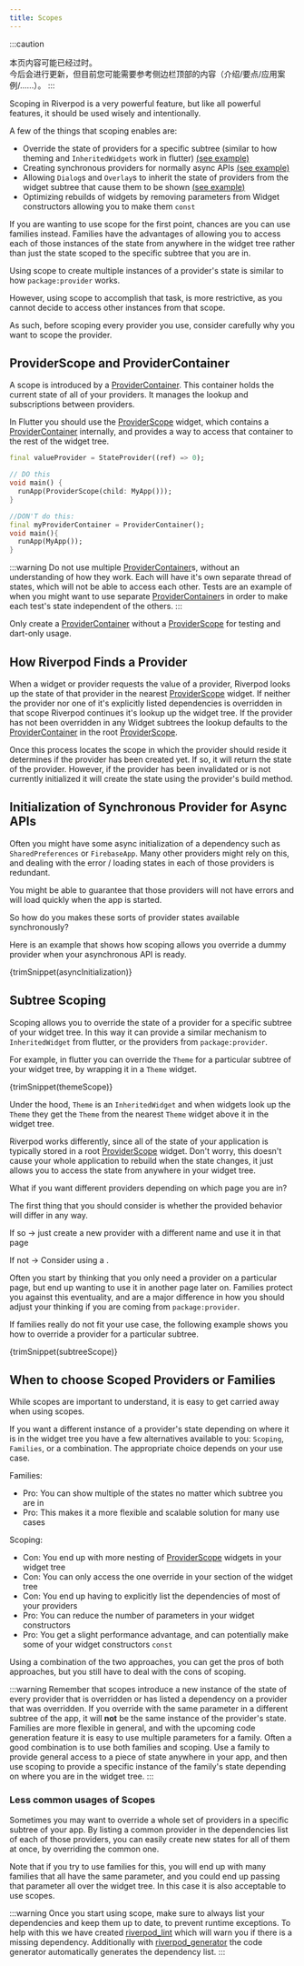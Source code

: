 ```yaml
---
title: Scopes
---
```



:::caution
<!---
The content of this page may be outdated.  
It will be updated in the future, but for now you may want to refer to the content
in the top of the sidebar instead (introduction/essentials/case-studies/...)
-->
本页内容可能已经过时。  
今后会进行更新，但目前您可能需要参考侧边栏顶部的内容（介绍/要点/应用案例/......）。
:::

Scoping in Riverpod is a very powerful feature, but like all powerful features, it should be used wisely and intentionally.

A few of the things that scoping enables are:

- Override the state of providers for a specific subtree (similar to how theming and `InheritedWidgets` work in flutter) [(see example)](#subtree-scope)
- Creating synchronous providers for normally async APIs [(see example)](#initialization-of-synchronous-provider-for-async-apis)
- Allowing `Dialog`s and `Overlay`s to inherit the state of providers from the widget subtree that cause them to be shown [(see example)](#showing-dialogs)
- Optimizing rebuilds of widgets by removing parameters from Widget constructors allowing you to make them `const`

If you are wanting to use scope for the first point, chances are you can use families instead.
Families have the advantages of allowing you to access each of those instances of the state from anywhere in the widget tree rather than just the state scoped to the specific subtree that you are in.

Using scope to create multiple instances of a provider's state is similar to how `package:provider` works.

However, using scope to accomplish that task, is more restrictive, as you cannot decide to access other instances from that scope.

As such, before scoping every provider you use, consider carefully why you want to scope the provider.

## ProviderScope and ProviderContainer

A scope is introduced by a [ProviderContainer]. This container holds the current state of all of your providers.
It manages the lookup and subscriptions between providers.

In Flutter you should use the [ProviderScope] widget, which contains a [ProviderContainer]
internally, and provides a way to access that container to the rest of the widget tree.

```dart
final valueProvider = StateProvider((ref) => 0);

// DO this
void main() {
  runApp(ProviderScope(child: MyApp()));
}

//DON'T do this:
final myProviderContainer = ProviderContainer();
void main(){
  runApp(MyApp());
}
```

:::warning
Do not use multiple [ProviderContainer]s, without an understanding of how they work.
Each will have it's own separate thread of states, which will not be able to access each other.
Tests are an example of when you might want to use separate [ProviderContainer]s
in order to make each test's state independent of the others.
:::

Only create a [ProviderContainer] without a [ProviderScope] for testing and dart-only usage.

## How Riverpod Finds a Provider

When a widget or provider requests the value of a provider, Riverpod looks up the state of that provider in the nearest
[ProviderScope] widget. If neither the provider nor one of it's explicitly listed dependencies is overridden in that scope Riverpod continues it's lookup up the widget tree.
If the provider has not been overridden in any Widget subtrees the lookup defaults to the [ProviderContainer] in the root [ProviderScope].

Once this process locates the scope in which the provider should reside it determines if the provider has been created yet.
If so, it will return the state of the provider.
However, if the provider has been invalidated or is not currently initialized it will create the state using the provider's build method.

## Initialization of Synchronous Provider for Async APIs

Often you might have some async initialization of a dependency such as `SharedPreferences` or `FirebaseApp`.
Many other providers might rely on this, and dealing with the error / loading states in each of those providers is redundant.

You might be able to guarantee that those providers will not have errors and will load quickly when the app is started.

So how do you makes these sorts of provider states available synchronously?

Here is an example that shows how scoping allows you override a dummy provider when your asynchronous API is ready.

<CodeBlock>{trimSnippet(asyncInitialization)}</CodeBlock>

## Subtree Scoping

Scoping allows you to override the state of a provider for a specific subtree of your widget tree.
In this way it can provide a similar mechanism to `InheritedWidget` from flutter, or the providers from `package:provider`.

For example, in flutter you can override the `Theme` for a particular subtree of your widget tree, by wrapping it in a `Theme` widget.

<CodeBlock>{trimSnippet(themeScope)}</CodeBlock>

Under the hood, `Theme` is an `InheritedWidget` and when widgets look up the `Theme` they get the `Theme` from the nearest `Theme` widget above it in the widget tree.

Riverpod works differently, since all of the state of your application is typically stored in a root [ProviderScope] widget.
Don't worry, this doesn't cause your whole application to rebuild when the state changes, it just allows you to access the state from anywhere in your widget tree.

What if you want different providers depending on which page you are in?

The first thing that you should consider is whether the provided behavior will differ in any way.

If so -> just create a new provider with a different name and use it in that page

If not -> Consider using a <Link documentID="concepts/modifiers/family"/>.

Often you start by thinking that you only need a provider on a particular page, but end up wanting to use it in another page later on.
Families protect you against this eventuality, and are a major difference in how you should adjust your thinking if you are coming from `package:provider`.

If families really do not fit your use case, the following example shows you how to override a provider for a particular subtree.

<CodeBlock>{trimSnippet(subtreeScope)}</CodeBlock>

## When to choose Scoped Providers or Families

While scopes are important to understand, it is easy to get carried away when using scopes.

If you want a different instance of a provider's state depending on where it is in the widget tree you have a few alternatives available to you: `Scoping`, `Families`, or a combination.
The appropriate choice depends on your use case.

Families:

- Pro: You can show multiple of the states no matter which subtree you are in
- Pro: This makes it a more flexible and scalable solution for many use cases

Scoping:

- Con: You end up with more nesting of [ProviderScope] widgets in your widget tree
- Con: You can only access the one override in your section of the widget tree
- Con: You end up having to explicitly list the dependencies of most of your providers
- Pro: You can reduce the number of parameters in your widget constructors
- Pro: You get a slight performance advantage, and can potentially make some of your widget constructors `const`

Using a combination of the two approaches, you can get the pros of both approaches, but you still have to deal with the cons of scoping.

:::warning
Remember that scopes introduce a new instance of the state of every provider that is overridden or has listed a dependency on a provider that was overridden.
If you override with the same parameter in a different subtree of the app, it will **not** be the same instance of the provider's state.
Families are more flexible in general, and with the upcoming code generation feature it is easy to use multiple parameters for a family.
Often a good combination is to use both families and scoping. Use a family to provide general access to a piece of state anywhere in your app, and then use scoping to
provide a specific instance of the family's state depending on where you are in the widget tree.
:::

### Less common usages of Scopes

Sometimes you may want to override a whole set of providers in a specific subtree of your app.
By listing a common provider in the dependencies list of each of those providers, you can easily create new states for all of them at once, by overriding the common one.

Note that if you try to use families for this, you will end up with many families that all have the same parameter, and you could end up passing that parameter all over the widget tree.
In this case it is also acceptable to use scopes.

:::warning
Once you start using scope, make sure to always list your dependencies and keep them up to date, to prevent runtime exceptions.
To help with this we have created [riverpod_lint] which will warn you if there is a missing dependency.
Additionally with [riverpod_generator] the code generator automatically generates the dependency list.
:::

[ProviderContainer]: https://pub.dev/documentation/riverpod/latest/riverpod/ProviderContainer-class.html
[ProviderScope]: https://pub.dev/documentation/flutter_riverpod/latest/flutter_riverpod/ProviderScope-class.html
[riverpod_lint]: https://github.com/rrousselGit/riverpod/tree/master/packages/riverpod_lint
[riverpod_generator]: https://github.com/rrousselGit/riverpod/tree/master/packages/riverpod_generator
